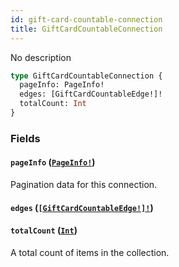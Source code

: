 ```yaml
---
id: gift-card-countable-connection
title: GiftCardCountableConnection
---
```


No description

```graphql
type GiftCardCountableConnection {
  pageInfo: PageInfo!
  edges: [GiftCardCountableEdge!]!
  totalCount: Int
}
```

### Fields

#### `pageInfo` ([`PageInfo!`](/developer/api-reference/objects/page-info.mdx))

Pagination data for this connection.

#### `edges` ([`[GiftCardCountableEdge!]!`](/developer/api-reference/objects/gift-card-countable-edge.mdx))

#### `totalCount` ([`Int`](/developer/api-reference/scalars/int.mdx))

A total count of items in the collection.
